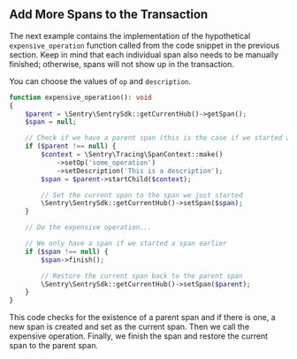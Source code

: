 ## Add More Spans to the Transaction

The next example contains the implementation of the hypothetical `expensive_operation` function called from the code snippet in the previous section. Keep in mind that each individual span also needs to be manually finished; otherwise, spans will not show up in the transaction.

You can choose the values of `op` and `description`.

```php
function expensive_operation(): void
{
    $parent = \Sentry\SentrySdk::getCurrentHub()->getSpan();
    $span = null;

    // Check if we have a parent span (this is the case if we started a transaction earlier)
    if ($parent !== null) {
        $context = \Sentry\Tracing\SpanContext::make()
            ->setOp('some_operation')
            ->setDescription('This is a description');
        $span = $parent->startChild($context);

        // Set the current span to the span we just started
        \Sentry\SentrySdk::getCurrentHub()->setSpan($span);
    }

    // Do the expensive operation...

    // We only have a span if we started a span earlier
    if ($span !== null) {
        $span->finish();

        // Restore the current span back to the parent span
        \Sentry\SentrySdk::getCurrentHub()->setSpan($parent);
    }
}
```

This code checks for the existence of a parent span and if there is one, a new span is created and set as the current span. Then we call the expensive operation. Finally, we finish the span and restore the current span to the parent span.
